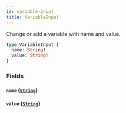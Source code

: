 ```yaml
---
id: variable-input
title: VariableInput
---
```



Change or add a variable with name and value.


```graphql
type VariableInput {
  name: String!
  value: String!
}
```


### Fields

#### `name` ([`String`](/docs/apis-clients/tasklist-api/scalars/string))




#### `value` ([`String`](/docs/apis-clients/tasklist-api/scalars/string))






